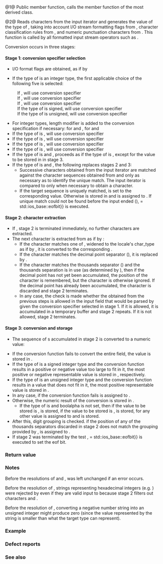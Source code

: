 {{cpp/locale/num_get/title|get|do_get}}
{{cpp/locale/num_get/navbar}}
{{dcl begin}}
{{dcl rev begin|num=1}}
{{dcl|
public:
iter_type get( iter_type in, iter_type end, std::ios_base&amp; str, 
               std::ios_base::iostate&amp; err, bool&amp; v ) const;
}}
{{dcl|
iter_type get( iter_type in, iter_type end, std::ios_base&amp; str, 
               std::ios_base::iostate&amp; err, long&amp; v ) const;
}}
{{dcl|since=c++11|
iter_type get( iter_type in, iter_type end, std::ios_base&amp; str, 
               std::ios_base::iostate&amp; err, long long&amp; v ) const;
}}
{{dcl|
iter_type get( iter_type in, iter_type end, std::ios_base&amp; str, 
               std::ios_base::iostate&amp; err, unsigned short&amp; v ) const;
}}
{{dcl|
iter_type get( iter_type in, iter_type end, std::ios_base&amp; str, 
               std::ios_base::iostate&amp; err, unsigned int&amp; v ) const;
}}
{{dcl|
iter_type get( iter_type in, iter_type end, std::ios_base&amp; str, 
               std::ios_base::iostate&amp; err, unsigned long&amp; v ) const;
}}
{{dcl|since=c++11|
iter_type get( iter_type in, iter_type end, std::ios_base&amp; str, 
               std::ios_base::iostate&amp; err, unsigned long long&amp; v ) const;
}}
{{dcl|
iter_type get( iter_type in, iter_type end, std::ios_base&amp; str, 
               std::ios_base::iostate&amp; err, float&amp; v ) const;
}}
{{dcl|
iter_type get( iter_type in, iter_type end, std::ios_base&amp; str, 
               std::ios_base::iostate&amp; err, double&amp; v ) const;
}}
{{dcl|
iter_type get( iter_type in, iter_type end, std::ios_base&amp; str, 
               std::ios_base::iostate&amp; err, long double&amp; v ) const;
}}
{{dcl|
iter_type get( iter_type in, iter_type end, std::ios_base&amp; str, 
               std::ios_base::iostate&amp; err, void*&amp; v ) const;
}}
{{dcl rev end}}
{{dcl rev begin|num=2}}
{{dcl|
protected:
virtual iter_type do_get( iter_type in, iter_type end, std::ios_base&amp; str, 
                          std::ios_base::iostate&amp; err, bool&amp; v ) const;
}}
{{dcl|
virtual iter_type do_get( iter_type in, iter_type end, std::ios_base&amp; str, 
                          std::ios_base::iostate&amp; err, long&amp; v ) const;
}}
{{dcl|since=c++11|
virtual iter_type do_get( iter_type in, iter_type end, std::ios_base&amp; str, 
                          std::ios_base::iostate&amp; err, long long&amp; v ) const;
}}
{{dcl|
virtual iter_type do_get( iter_type in, iter_type end, std::ios_base&amp; str, 
                          std::ios_base::iostate&amp; err, unsigned short&amp; v ) const;
}}
{{dcl|
virtual iter_type do_get( iter_type in, iter_type end, std::ios_base&amp; str, 
                          std::ios_base::iostate&amp; err, unsigned int&amp; v ) const;
}}
{{dcl|
virtual iter_type do_get( iter_type in, iter_type end, std::ios_base&amp; str, 
                          std::ios_base::iostate&amp; err, unsigned long&amp; v ) const;
}}
{{dcl|since=c++11|
virtual iter_type do_get( iter_type in, iter_type end, std::ios_base&amp; str, 
                          std::ios_base::iostate&amp; err,
                          unsigned long long&amp; v ) const;
}}
{{dcl|
virtual iter_type do_get( iter_type in, iter_type end, std::ios_base&amp; str, 
                          std::ios_base::iostate&amp; err, float&amp; v ) const;
}}
{{dcl|
virtual iter_type do_get( iter_type in, iter_type end, std::ios_base&amp; str, 
                          std::ios_base::iostate&amp; err, double&amp; v ) const;
}}
{{dcl|
virtual iter_type do_get( iter_type in, iter_type end, std::ios_base&amp; str, 
                          std::ios_base::iostate&amp; err, long double&amp; v ) const;
}}
{{dcl|
virtual iter_type do_get( iter_type in, iter_type end, std::ios_base&amp; str, 
                          std::ios_base::iostate&amp; err, void*&amp; v ) const;
}}
{{dcl rev end}}
{{dcl end}}

@1@ Public member function, calls the member function {{tt|do_get}} of the most derived class.

@2@ Reads characters from the input iterator {{c|in}} and generates the value of the type of {{c|v}}, taking into account I/O stream formatting flags from {{c|str.flags()}}, character classification rules from {{c|std::use_facet&lt;std::ctype&lt;CharT&gt;&gt;(str.getloc())}}, and numeric punctuation characters from {{c|std::use_facet&lt;std::numpunct&lt;CharT&gt;&gt;(str.getloc())}}. This function is called by all formatted input stream operators such as {{c|std::cin &gt;&gt; n;}}.

Conversion occurs in three stages:

====Stage 1: conversion specifier selection==== 
* I/O format flags are obtained, as if by
: {{c|1=fmtflags basefield = (str.flags() &amp; std::ios_base::basefield);}}
: {{c|1=fmtflags boolalpha = (str.flags() &amp; std::ios_base::boolalpha);}}
* If the type of {{c|v}} is an integer type, the first applicable choice of the following five is selected:
: If {{c|1=basefield == oct}}, will use conversion specifier {{c|%o}}
: If {{c|1=basefield == hex}}, will use conversion specifier {{c|%X}}
: If {{c|1=basefield == 0}}, will use conversion specifier {{c|%i}}
: If the type of {{c|v}} is signed, will use conversion specifier {{c|%d}}
: If the type of {{c|v}} is unsigned, will use conversion specifier {{c|%u}}
* For integer types, length modifier is added to the conversion specification if necessary: {{c|h}} for {{c/core|short}} and {{c/core|unsigned short}}, {{c|l}} for {{c/core|long}} and {{c/core|unsigned long}}{{rev inl|since=c++11|, {{c|ll}} for {{c/core|long long}} and {{c/core|unsigned long long}}}}
* If the type of {{c|v}} is {{c/core|float}}, will use conversion specifier {{c|%g}}
* If the type of {{c|v}} is {{c/core|double}}, will use conversion specifier {{c|%lg}}
* If the type of {{c|v}} is {{c/core|long double}}, will use conversion specifier {{c|%Lg}}
* If the type of {{c|v}} is {{c/core|void*}}, will use conversion specifier {{c|%p}}
* If the type of {{c|v}} is {{c/core|bool}} and {{c|1=boolalpha == 0}}, proceeds as if the type of {{c|v}} is {{c/core|long}}, except for the value to be stored in {{c|v}} in stage 3.
* If the type of {{c|v}} is {{c/core|bool}} and {{c|1=boolalpha != 0}}, the following replaces stages 2 and 3:
** Successive characters obtained from the input iterator {{c|in}} are matched against the character sequences obtained from {{c|std::use_facet&lt;std::numpunct&lt;CharT&gt;&gt;(str.getloc()).falsename()}} and {{c|std::use_facet&lt;std::numpunct&lt;CharT&gt;&gt;(str.getloc()).truename()}} only as necessary as to identify the unique match. The input iterator {{c|in}} is compared to {{c|end}} only when necessary to obtain a character.
** If the target sequence is uniquely matched, {{c|v}} is set to the corresponding {{c/core|bool}} value. Otherwise {{c|false}} is stored in {{c|v}} and {{lc|std::ios_base::failbit}} is assigned to {{c|err}}. If unique match could not be found before the input ended ({{c|1=in == end}}), {{c|1=err {{!}}= std::ios_base::eofbit}} is executed.

====Stage 2: character extraction==== 
* If {{c|1=in == end}}, stage 2 is terminated immediately, no further characters are extracted.
* The next character is extracted from {{c|in}} as if by {{c|1=char_type ct = *in;}}:
** If the character matches one of {{rev inl|until=c++11|{{c|"0123456789abcdefxABCDEFX+-"}}}}{{rev inl|since=c++11|{{c|"0123456789abcdefpxABCDEFPX+-"}}}}, widened to the locale's char_type as if by {{c|std::use_facet&lt;std::ctype&lt;CharT&gt;&gt;(str.getloc()).widen()}}, it is converted to the corresponding {{c|char}}.
** If the character matches the decimal point separator ({{c|std::use_facet&lt;std::numpunct&lt;CharT&gt;&gt;(str.getloc()).decimal_point())}}), it is replaced by {{c|'.'}}.
** If the character matches the thousands separator ({{c|std::use_facet&lt;std::numpunct&lt;CharT&gt;&gt;(str.getloc()).thousands_sep()}}) and the thousands separation is in use (as determined by {{c|1=std::use_facet&lt;std::numpunct&lt;CharT&gt;&gt;(str.getloc()).grouping().length() != 0}}), then if the decimal point {{c|'.'}} has not yet been accumulated, the position of the character is remembered, but the character is otherwise ignored. If the decimal point has already been accumulated, the character is discarded and stage 2 terminates.
** In any case, the check is made whether the {{c/core|char}} obtained from the previous steps is allowed in the input field that would be parsed by {{lc|std::scanf}} given the conversion specifier selected in stage 1. If it is allowed, it is accumulated in a temporary buffer and stage 2 repeats. If it is not allowed, stage 2 terminates.

====Stage 3: conversion and storage====
* The sequence of {{c/core|char}}s accumulated in stage 2 is converted to a numeric value:
{{rev begin}}
{{rev|until=c++11|
: The input is parsed according to the rules of {{lc|std::scanf}}.
}}
{{rev|since=c++11|
: The input is parsed as if by
:* {{lc|std::strtoll}} for signed integer {{c|v}},
:* {{lc|std::strtoull}} for unsigned integer {{c|v}},
:* {{lc|std::strtof}} for {{c/core|float}} {{c|v}},
:* {{lc|std::strtod}} for {{c/core|double}} {{c|v}}, or
:* {{lc|std::strtold}} for {{c/core|long double}} {{c|v}}.
}}
{{rev end}}
* If the conversion function fails to convert the entire field, the value {{c|0}} is stored in {{c|v}}.
* If the type of {{c|v}} is a signed integer type and the conversion function results in a positive or negative value too large to fit in it, the most positive or negative representable value is stored in {{c|v}}, respectively.
* If the type of {{c|v}} is an unsigned integer type and the conversion function results in a value that does not fit in it, the most positive representable value is stored in {{c|v}}.
* In any case, if the conversion function fails {{lc|std::ios_base::failbit}} is assigned to {{c|err}}.
* Otherwise, the numeric result of the conversion is stored in {{c|v}}.
** If the type of {{c|v}} is {{c/core|bool}} and boolalpha is not set, then if the value to be stored is {{c|0}}, {{c|false}} is stored, if the value to be stored is {{c|1}}, {{c|true}} is stored, for any other value {{lc|std::ios_base::failbit}} is assigned to {{c|err}} and {{c|true}} is stored.
* After this, digit grouping is checked. if the position of any of the thousands separators discarded in stage 2 does not match the grouping provided by {{c|std::use_facet&lt;std::numpunct&lt;CharT&gt;&gt;(str.getloc()).grouping()}}, {{lc|std::ios_base::failbit}} is assigned to {{c|err}}.
* If stage 2 was terminated by the test {{c|1=in == end}}, {{c|1=err {{!}}= std::ios_base::eofbit}} is executed to set the eof bit.

===Return value===
{{c|in}}

===Notes===
Before the resolutions of {{lwg|23}} and {{lwg|696}}, {{c|v}} was left unchanged if an error occurs.

Before the resolution of {{lwg|221}}, strings representing hexadecimal integers (e.g. {{c|"0xA0"}}) were rejected by {{tt|do_get(int)}} even if they are valid input to {{ltt|cpp/string/byte/strtol}} because stage 2 filters out characters {{c|'X'}} and {{c|'x'}}.

Before the resolution of {{lwg|1169}}, converting a negative number string into an unsigned integer might produce zero (since the value represented by the string is smaller than what the target type can represent).

{{rrev|since=c++11|
Before the resolution of {{lwg|2381}}, strings representing hexadecimal floating-point numbers with exponents (e.g. {{c|"0x1.23p-10"}}) were rejected by {{tt|do_get(double)}} even if they are valid input to {{ltt|cpp/string/byte/strtof|strtod}} because stage 2 filters out characters {{c|'P'}} and {{c|'p'}}.

The strings representing infinity or not-a-number (e.g. {{c|"NaN"}} and {{c|"inf"}}) are rejected by {{tt|do_get(double)}} even if they are valid input to {{tt|strtod}} because stage 2 filters out characters such as {{c|'N'}} or {{c|'i'}}.
}}

===Example===
{{example
|An implementation of {{tt|operator&gt;&gt;}} for a user-defined type.
|code=
#include &lt;iostream&gt;
#include &lt;iterator&gt;
#include &lt;locale&gt;
 
struct base { long x; };
 
template&lt;class CharT, class Traits&gt;
std::basic_istream&lt;CharT, Traits&gt;&amp;
    operator &gt;&gt;(std::basic_istream&lt;CharT, Traits&gt;&amp; is, base&amp; b)
{
    std::ios_base::iostate err = std::ios_base::goodbit;
    
    try // setting err could throw
    {
        typename std::basic_istream&lt;CharT, Traits&gt;::sentry s(is);
        
        if (s) // if stream is ready for input
            std::use_facet&lt;std::num_get&lt;CharT&gt;&gt;(is.getloc()).get(is, {}, is, err, b.x);
    }
    catch (std::ios_base::failure&amp; error)
    {
        // handle the exception
    }
    
    return is;
}

int main()
{
    base b;
    std::cin &gt;&gt; b;
}
|output=
}}

===Defect reports===
{{dr list begin}}
{{dr list item|wg=lwg|dr=17|std=C++98|before=the process of parsing text boolean values was errornous|after=corrected}}
{{dr list item|wg=lwg|dr=18|std=C++98|before=the overload of {{tt|get}} taking {{c/core|bool&amp;}} value was missing|after=added}}
{{dr list item|wg=lwg|dr=23|std=C++98|before=overflowing input resulted in undefined behavior|after=overflow handled}}
{{dr list item|wg=lwg|dr=154|std=C++98|before=the conversion specifier for {{c/core|double}} was {{c|%g}} (same as {{c/core|float}})|after=changed to {{c|%lg}}}}
{{dr list item|wg=lwg|dr=221|std=C++98|before={{tt|do_get}} did not parse {{c|'x'}} and {{c|'X'}} while {{ltt|cpp/string/byte/strtol}} parsed them|after=made {{c|'x'}} and {{c|'X'}} parsed}}
{{dr list item|wg=lwg|dr=275|std=C++98|before={{tt|get}} had an overload taking {{c/core|short&amp;}} value instead of {{c/core|float&amp;}}|after=corrected}}
{{dr list item|wg=lwg|dr=358|std=C++98|before=thousand separators after the decimal point were ignored|after=stage 2 is terminated if encountered}}
{{dr list item|wg=lwg|dr=696|std=C++98|before=the result was unchanged on conversion failure|after=set to zero}}
{{dr list item|wg=lwg|dr=1169|std=C++98|before=overflow handling was inconsistent between floating-point types|after=made consistent&lt;br&gt;with {{tt|strtof}}/{{tt|strtod}}}}
{{dr list item|wg=lwg|dr=2381|std=C++11|before={{tt|do_get}} did not parse {{c|'p'}} and {{c|'P'}} while {{ltt|cpp/string/byte/strtof|strtod}} parsed them|after=made {{c|'p'}} and {{c|'P'}} parsed}}
{{dr list end}}

===See also===
{{dsc begin}}
{{dsc inc|cpp/io/basic_istream/dsc operator_gtgt}}
{{dsc end}}

{{langlinks|de|es|fr|it|ja|pt|ru|zh}}